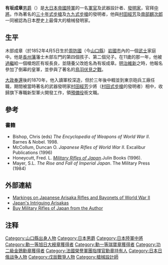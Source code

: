 {{No footnotes|time=2021-02-19T07:59:43+00:00}}
{{Infobox military person
|name=有坂成章
|birth_date=1852年4月5日
|death_date= {{Death date and age|1915|01|12|1852|04|05}}
|birth_place={{flagicon image|Flag of the Tokugawa Shogunate.svg}} [[德川幕府|日本]][[周防國|周防國]][[岩國市|岩國市]]
|death_place={{JPN-EMP}}[[東京|東京]]
|image=Officer in a uniform, Japan (10797739915).jpg
|caption= 
|nickname=
|allegiance={{JPN-EMP}}
|branch={{flag|Empire of Japan|army}}[[大日本帝國陸軍|陸軍]]
|serviceyears=
|rank=[[中將|中將]]
|commands=Army Technical Bureau
|unit=
|battles=
|awards=
|family=
|laterwork=
}}
'''有坂成章'''[[男爵|男爵]]（{{bd|1852年|4月5日|1915年|1月12日}}）是[[大日本帝國|大日本帝國]][[大日本帝國陸軍|陸軍]]的一名[[軍官|軍官]]及武器設計者、[[发明家|發明家]]，官拜[[中將|中將]]。作為著名的[[三十年式步槍|三十年式步槍]]及[[九九式步槍|九九式步槍]]的發明者，他與[[:ja:村田経芳|村田經芳]]及[[南部麒次郎|南部麒次郎]]一同被認為日本歷史上最偉大的槍械發明家。

==生平==
木部成章（於1852年4月5日生於[[周防國|周防國]]（今[[山口縣|山口縣]]）[[岩國市|岩國市]]內的一個[[武士_(日本)|武士]]家庭中。他是[[長州藩|長州藩]]藩士木部左門的第四個孩子、第二個兒子。在11歲的那一年，他被[[過繼|過繼]]給一個槍炮匠有坂長良，並隨養父改姓名為有坂成章。[[明治維新|明治維新]]之時，他報名參加了倒幕的皇軍，並參與了著名的[[鳥羽伏見之戰|鳥羽伏見之戰]]。

[[大政奉還|大政奉還]]後的1870年，他入讀軍校深造，但於三年後中輟並到東京砲兵工廠任職，期間被當時著名的武器發明家[[村田經芳|村田經芳]]少將（[[村田式步槍|村田式步槍]]的發明者）相中，收歸旗下專職新型軍火開發工作，領[[預備役|預備役]]銜文職。

<!--过长的未翻译内容
1897年, Arisaka completed work on the [[Type_30_Rifle|Type 30 Rifle]], an improvement on the Murata Rifle, which was adopted by the Japanese Army as its standard weapon in time for the [[Boxer_Rebellion|Boxer Rebellion]].<ref>Bishop, ''The Encyclopedia of Weapons of World War II''</ref> In 1898, he also completed design work on the [[Type_31_75mm_Mountain_Gun|Type 31 75mm Mountain Gun]], and his name became known in the world of [[artillery|artillery]] as well as [[small_arms|small arms]]. However, his earlier designs were not well received by combat troops. The Type 30 Rifle was regarded as underpowered and lacked lethality. The Type 31 guns lacked [[recoil_buffer|recoil buffer]]s and had poor accuracy. 

In 1903, Arisaka was appointed head of the Army Technical Bureau. He oversaw a committee charged with improving older models, including the Type 30 Rifle. The chief designer on the project was Captain [[Kijirō_Nambu|Nambu Kijirō]], who would later attain fame as a weapons designer on his own. The result of this project was the famous [[Type_38_Rifle|Type 38 Rifle]], otherwise known as the “Arisaka Rifle”, which was issued to front line [[infantry|infantry]] troops just in time for the end of the [[Russo-Japanese_War|Russo-Japanese War]] of 1904-1905.<ref>[http://findarticles.com/p/articles/mi_m0BQY/is_5_50/ai_114283920] Japan's Intriguing Arisakas</ref> The ruggedness of the Type 38 rifle was praised by combat troops, although the issue of its small caliber was not addressed until much later.<ref>Mayer. ''The Rise and Fall of Imperial Japan''. pp44-45</ref> The Type 38 Rifle, and its various modified versions, continued to be used by the Japanese military until the end of [[World_War_II|World War II]].

Throughout the Russo-Japanese War, Arisaka continued to work on improvements and variations to his rifles, and at the request of [[Imperial_Japanese_Army_General_Staff|Chief of the General Staff]] [[Yamagata_Aritomo|Yamagata Aritomo]], he also worked on designs for large [[caliber|caliber]] siege weapons and fortress guns{{Citation needed|date=September 2016}}. In 1906, Arisaka was awarded with the [[Order_of_the_Golden_Kite|Order of the Golden Kite]] (2nd Class) and promoted to [[lieutenant_general|lieutenant general]]. In 1907, he was further elevated to the ''[[kazoku|kazoku]]'' peerage when he was made a [[baron|baron]] (''danshaku''). In 1910, he was awarded with the [[Order_of_the_Sacred_Treasure|Order of the Sacred Treasure]] (1st class).

Arisaka died in 1915, and his grave is at the [[Yanaka_Cemetery|Yanaka Cemetery]] in Tokyo.
-->
==參考==
===書籍===
* Bishop, Chris (eds) ''The Encyclopedia of Weapons of World War II''. Barnes & Nobel. 1998. {{ISBN|0-7607-1022-8}}
*McCollum, Duncan O. ''Japanese Rifles of World War II''. Excalibur Publications (1996) {{ISBN|1-880677-11-3}}
*Honeycutt, Fred. L. ''[https://web.archive.org/web/20121226012333/http://www.japanesegunbooks.com/ Military Rifles of Japan]''.Julin Books (1996). {{ISBN|0-9623208-7-0}}
* Mayer, S.L. ''The Rise and Fall of Imperial Japan''. The Military Press (1984) {{ISBN|0-517-42313-8}}
==外部連結==
*[https://web.archive.org/web/20060626023845/http://www.radix.net/~bbrown/japanese_markings.html Markings on Japanese Arisaka Rifles and Bayonets of World War II]
*[http://findarticles.com/p/articles/mi_m0BQY/is_5_50/ai_114283920 Japan's Intriguing Arisakas] {{Webarchive|url=https://archive.is/20120708112045/findarticles.com/p/articles/mi_m0BQY/is_5_50/ai_114283920 |date=2012-07-08 }}
*[https://web.archive.org/web/20121226012333/http://www.japanesegunbooks.com/ Buy Military Rifles of Japan from the Author]

==注释==
{{reflist}}

{{Authority control}}

{{DEFAULTSORT:Arisaka, Nariakira}}
[[Category:山口縣出身人物|Category:山口縣出身人物]]
[[Category:日本男爵|Category:日本男爵]]
[[Category:日本陸軍中將|Category:日本陸軍中將]]
[[Category:勳一等旭日大綬章獲得者|Category:勳一等旭日大綬章獲得者]]
[[Category:勳一等瑞寶章獲得者|Category:勳一等瑞寶章獲得者]]
[[Category:功二級金鵄勳章獲得者|Category:功二級金鵄勳章獲得者]]
[[Category:法國榮譽軍團指揮官勳章持有人|Category:法國榮譽軍團指揮官勳章持有人]]
[[Category:日本日俄战争人物|Category:日本日俄战争人物]]
[[Category:戊辰戰爭人物|Category:戊辰戰爭人物]]
[[Category:槍械設計師|Category:槍械設計師]]